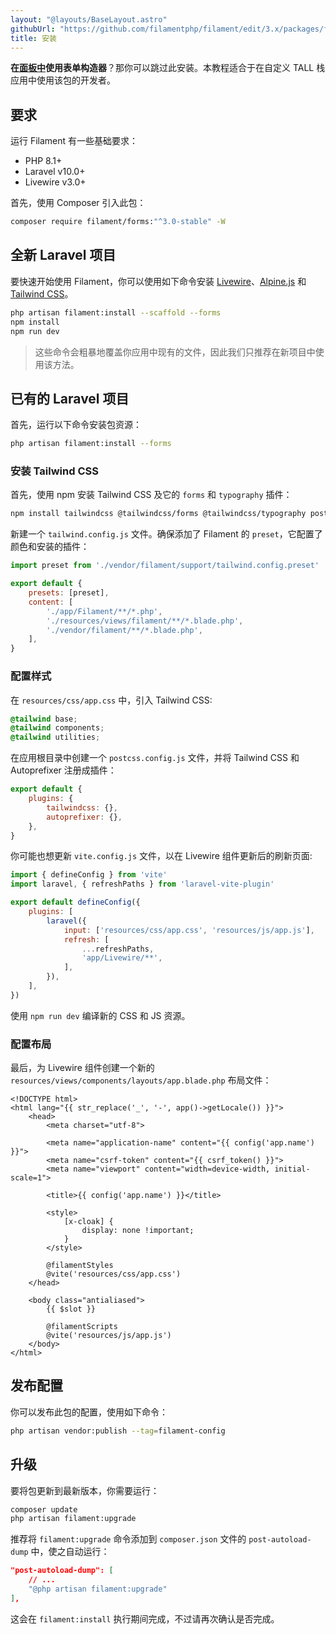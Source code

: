 ```yaml
---
layout: "@layouts/BaseLayout.astro"
githubUrl: "https://github.com/filamentphp/filament/edit/3.x/packages/forms/docs/01-installation.md"
title: 安装
---
```


**在[面板中](../panels/installation)使用表单构造器**？那你可以跳过此安装。本教程适合于在自定义 TALL 栈应用中使用该包的开发者。

## 要求

运行 Filament 有一些基础要求：

- PHP 8.1+
- Laravel v10.0+
- Livewire v3.0+

首先，使用 Composer 引入此包：

```bash
composer require filament/forms:"^3.0-stable" -W
```

## 全新 Laravel 项目

要快速开始使用 Filament，你可以使用如下命令安装 [Livewire](https://laravel-livewire.com)、[Alpine.js](https://alpinejs.dev) 和 [Tailwind CSS](https://tailwindcss.com)。

```bash
php artisan filament:install --scaffold --forms
npm install
npm run dev
```

> 这些命令会粗暴地覆盖你应用中现有的文件，因此我们只推荐在新项目中使用该方法。

## 已有的 Laravel 项目

首先，运行以下命令安装包资源：

```bash
php artisan filament:install --forms
```

### 安装 Tailwind CSS

首先，使用 npm 安装 Tailwind CSS 及它的 `forms` 和 `typography` 插件：

```bash
npm install tailwindcss @tailwindcss/forms @tailwindcss/typography postcss autoprefixer --save-dev
```

新建一个 `tailwind.config.js` 文件。确保添加了 Filament 的 `preset`，它配置了颜色和安装的插件： 

```js
import preset from './vendor/filament/support/tailwind.config.preset'

export default {
    presets: [preset],
    content: [
        './app/Filament/**/*.php',
        './resources/views/filament/**/*.blade.php',
        './vendor/filament/**/*.blade.php',
    ],
}
```

### 配置样式

在 `resources/css/app.css` 中，引入 Tailwind CSS:

```css
@tailwind base;
@tailwind components;
@tailwind utilities;
```

在应用根目录中创建一个 `postcss.config.js` 文件，并将 Tailwind CSS 和 Autoprefixer 注册成插件：

```js
export default {
    plugins: {
        tailwindcss: {},
        autoprefixer: {},
    },
}
```

你可能也想更新 `vite.config.js` 文件，以在 Livewire 组件更新后的刷新页面:

```js
import { defineConfig } from 'vite'
import laravel, { refreshPaths } from 'laravel-vite-plugin'

export default defineConfig({
    plugins: [
        laravel({
            input: ['resources/css/app.css', 'resources/js/app.js'],
            refresh: [
                ...refreshPaths,
                'app/Livewire/**',
            ],
        }),
    ],
})
```

使用 `npm run dev` 编译新的 CSS 和 JS 资源。

### 配置布局

最后，为 Livewire 组件创建一个新的 `resources/views/components/layouts/app.blade.php` 布局文件：

```blade
<!DOCTYPE html>
<html lang="{{ str_replace('_', '-', app()->getLocale()) }}">
    <head>
        <meta charset="utf-8">

        <meta name="application-name" content="{{ config('app.name') }}">
        <meta name="csrf-token" content="{{ csrf_token() }}">
        <meta name="viewport" content="width=device-width, initial-scale=1">

        <title>{{ config('app.name') }}</title>

        <style>
            [x-cloak] {
                display: none !important;
            }
        </style>

        @filamentStyles
        @vite('resources/css/app.css')
    </head>

    <body class="antialiased">
        {{ $slot }}

        @filamentScripts
        @vite('resources/js/app.js')
    </body>
</html>
```

## 发布配置

你可以发布此包的配置，使用如下命令：

```bash
php artisan vendor:publish --tag=filament-config
```

## 升级

要将包更新到最新版本，你需要运行：

```bash
composer update
php artisan filament:upgrade
```

推荐将 `filament:upgrade` 命令添加到 `composer.json` 文件的 `post-autoload-dump` 中，使之自动运行：

```json
"post-autoload-dump": [
    // ...
    "@php artisan filament:upgrade"
],
```

这会在 `filament:install` 执行期间完成，不过请再次确认是否完成。
